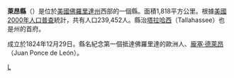 {{Unreferenced|time=2019-02-04T12:44:06+00:00}}
<!--[[File:Map_of_Florida_highlighting_Leon_County.svg|right]]-->
{{Infobox U.S. County|
 en county = Leon County|
 en state = Florida |
 county = 萊昂縣 |
 state = 佛羅里達州 |
 seal = Seal of Leon County, Florida.png |
 map = Leon County Florida.png |
 founded = [[December_29|29 December]] [[1824|1824]]|
 seat = [[Tallahassee,_Florida|Tallahassee]] |
 area = 1,818 [[square_kilometre|km²]] (702 [[square_mile|mi²]]) |
 area land = 1,727 km² (667 mi²) |
 area water = 91 km² (35 mi²) |
 area percentage = 4.99% |
 census yr = 2000|
 pop = 239,452 |
 density = 139|
 named for = [[Juan_Ponce_de_León|Juan Ponce de León]]
|}}
'''萊昂縣'''（{{lang-en|Leon County}}）是位於[[美國|美國]][[佛羅里達州|佛羅里達州]]西部的一個縣。面積1,818平方公里。根據[[美國2000年人口普查|美國2000年人口普查]]統計，共有人口239,452人。縣治[[塔拉哈西|塔拉哈西]]（Tallahassee）也是州的首府。

成立於1824年12月29日。縣名紀念第一個抵達佛羅里達的歐洲人、[[龐塞·德萊昂|龐塞·德萊昂]]（Juan Ponce de León）。

{{萊昂縣 (佛羅里達州)}}
{{Florida}}
{{Florida-stub}}

[[Category:佛羅里達州行政區劃|L]]